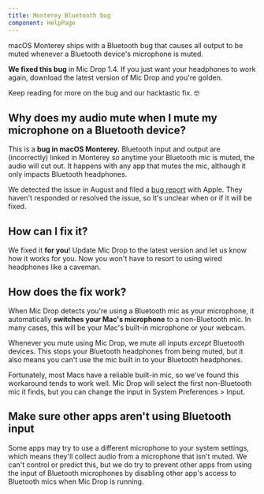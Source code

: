 ```yaml
---
title: Monterey Bluetooth bug
component: HelpPage
---
```



<Panel>

macOS Monterey ships with a Bluetooth bug that causes all output to be muted whenever a Bluetooth device's microphone is muted.

**We fixed this bug** in Mic Drop 1.4. If you just want your headphones to work again, download the <DownloadLink>latest version of Mic Drop</DownloadLink> and you're golden.

Keep reading for more on the bug and our hacktastic fix. 🤓

## Why does my audio mute when I mute my microphone on a Bluetooth device?

This is a **bug in macOS Monterey.** Bluetooth input and output are (incorrectly) linked in Monterey so anytime your Bluetooth mic is muted, the audio will cut out. It happens with any app that mutes the mic, although it only impacts Bluetooth headphones.

We detected the issue in August and filed a [bug report](https://twitter.com/octopusthink/status/1431689504126078977) with Apple. They haven't responded or resolved the issue, so it's unclear when or if it will be fixed.

## How can I fix it?

We fixed it **for you**! Update Mic Drop to the latest version and let us know how it works for you. Now you won't have to resort to using wired headphones like a caveman.

## How does the fix work?

When Mic Drop detects you're using a Bluetooth mic as your microphone, it automatically **switches your Mac's microphone** to a non-Bluetooth mic. In many cases, this will be your Mac's built-in microphone or your webcam.

Whenever you mute using Mic Drop, we mute all inputs _except_ Bluetooth devices. This stops your Bluetooth headphones from being muted, but it also means you can't use the mic built in to your Bluetooth headphones.

Fortunately, most Macs have a reliable built-in mic, so we've found this workaround tends to work well. Mic Drop will select the first non-Bluetooth mic it finds, but you can change the input in System Preferences > Input.

<!--
When testing, we found this solution effective for most users, but if it doesn't work for you, you can disable this behaviour with this command in the Terminal app: `defaults write com.octopusthink.Mic-Drop useBluetoothWorkaround -bool false`.
-->

## Make sure other apps aren't using Bluetooth input

Some apps may try to use a different microphone to your system settings, which means they'll collect audio from a microphone that isn't muted. We can't control or predict this, but we do try to prevent other apps from using the input of Bluetooth microphones by disabling other app's access to Bluetooth mics when Mic Drop is running.

</Panel>
